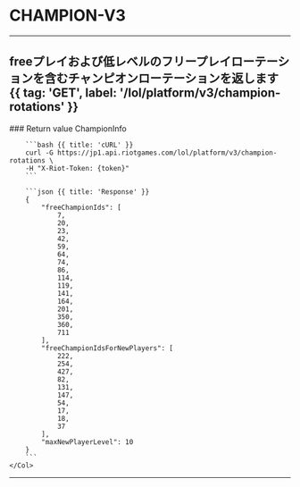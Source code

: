 
# CHAMPION-V3

---

## freeプレイおよび低レベルのフリープレイローテーションを含むチャンピオンローテーションを返します {{ tag: 'GET', label: '/lol/platform/v3/champion-rotations' }}

<Row>
    <Col>
        ### Return value
        ChampionInfo
        <Properties>
            <Property name="maxNewPlayerLevel" type="int">
            </Property>
            <Property name="freeChampionIdsForNewPlayers" type="List[int]">
            </Property>
            <Property name="freeChampionIds" type="List[int]">
            </Property>
        </Properties>
    </Col>
    <Col sticky>

        ```bash {{ title: 'cURL' }}
        curl -G https://jp1.api.riotgames.com/lol/platform/v3/champion-rotations \
        -H "X-Riot-Token: {token}"
        ```

        ```json {{ title: 'Response' }}
        {
            "freeChampionIds": [
                7,
                20,
                23,
                42,
                59,
                64,
                74,
                86,
                114,
                119,
                141,
                164,
                201,
                350,
                360,
                711
            ],
            "freeChampionIdsForNewPlayers": [
                222,
                254,
                427,
                82,
                131,
                147,
                54,
                17,
                18,
                37
            ],
            "maxNewPlayerLevel": 10
        }
        ```
    </Col>
</Row>

---
